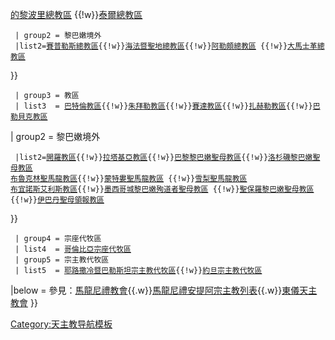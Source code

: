 {{Navbox
|name = 馬龍尼禮教會教區
|title = 馬龍尼禮教會教區
|style = 100%
|group1 = 宗主教區
  | list1  = '''[[馬龍尼禮天主教安提約基雅宗主教區|安提約基雅宗主教區]]''' 
  | group2 = 總教區
  | list2  = {{Navbox|child
  | evenodd = swap
  | group1 = 黎巴嫩境內
  | list1  = [[馬龍尼禮天主教安特利亞斯總教區|安特利亞斯總教區]]{{!w}}[[馬龍尼禮天主教貝魯特總教區|貝魯特總教區]]{{!w}}[[馬龍尼禮天主教的黎波里總教區|的黎波里總教區]] {{!w}}[[馬龍尼禮天主教泰爾總教區|泰爾總教區]]
  | group2 = 黎巴嫩境外
  |list2=[[馬龍尼禮天主教賽普勒斯總教區|賽普勒斯總教區]]{{!w}}[[馬龍尼禮天主教海法暨聖地總教區|海法暨聖地總教區]]{{!w}}[[馬龍尼禮天主教阿勒頗總教區|阿勒頗總教區]] {{!w}}[[馬龍尼禮天主教大馬士革總教區|大馬士革總教區]]
}}
  | group3 = 教區
  | list3  = {{Navbox|child
  | evenodd = swap
  | group1 = 黎巴嫩境內
  |list1='''[[馬龍尼禮天主教傑貝–塞爾巴–朱尼耶教區|傑貝–塞爾巴–朱尼耶教區]]'''{{!w}}[[馬龍尼禮天主教巴特倫教區|巴特倫教區]]{{!w}}[[馬龍尼禮天主教朱拜勒教區|朱拜勒教區]]{{!w}}[[馬龍尼禮天主教賽達教區|賽達教區]]{{!w}}[[馬龍尼禮天主教扎赫勒教區|扎赫勒教區]]{{!w}}[[馬龍尼禮天主教巴勒貝克教區|巴勒貝克教區]]
| group2 = 黎巴嫩境外
  |list2=[[馬龍尼禮天主教開羅教區|開羅教區]]{{!w}}[[馬龍尼禮天主教拉塔基亞教區|拉塔基亞教區]]{{!w}}[[馬龍尼禮天主教巴黎黎巴嫩聖母教區|巴黎黎巴嫩聖母教區]]{{!w}}[[馬龍尼禮天主教洛杉磯黎巴嫩聖母教區|洛杉磯黎巴嫩聖母教區]]<br>[[馬龍尼禮天主教布魯克林聖馬龍教區|布魯克林聖馬龍教區]]{{!w}}[[馬龍尼禮天主教蒙特婁聖馬龍教區|蒙特婁聖馬龍教區]] {{!w}}[[馬龍尼禮天主教悉尼聖馬龍教區|雪梨聖馬龍教區]]<br>[[馬龍尼禮天主教布宜諾斯艾利斯教區|布宜諾斯艾利斯教區]]{{!w}}[[馬龍尼禮天主教墨西哥城黎巴嫩殉道者聖母教區|墨西哥城黎巴嫩殉道者聖母教區]] {{!w}}[[馬龍尼禮天主教聖保羅黎巴嫩聖母教區|聖保羅黎巴嫩聖母教區]]{{!w}}[[馬龍尼禮天主教伊巴丹聖母領報教區|伊巴丹聖母領報教區]]
}} 
  | group4 = 宗座代牧區
  | list4  = [[馬龍尼禮天主教哥倫比亞宗座代牧區|哥倫比亞宗座代牧區]]
  | group5 = 宗主教代牧區
  | list5  = [[馬龍尼禮天主教耶路撒冷暨巴勒斯坦宗主教代牧區|耶路撒冷暨巴勒斯坦宗主教代牧區]]{{!w}}[[馬龍尼禮天主教約旦宗主教代牧區|約旦宗主教代牧區]]
|below = 參見：[[馬龍尼禮教會]]{{.w}}[[馬龍尼禮安提阿宗主教列表]]{{.w}}[[東儀天主教會]]
}}
<noinclude>
[[Category:天主教导航模板]]
</noinclude>